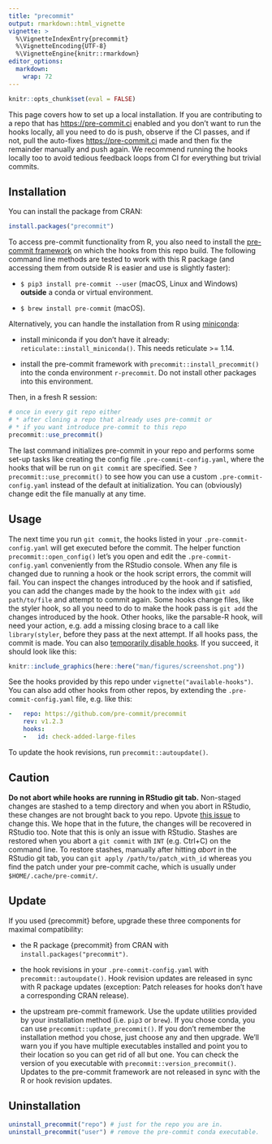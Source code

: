 ```yaml
---
title: "precommit"
output: rmarkdown::html_vignette
vignette: >
  %\VignetteIndexEntry{precommit}
  %\VignetteEncoding{UTF-8}
  %\VignetteEngine{knitr::rmarkdown}
editor_options: 
  markdown: 
    wrap: 72
---
```


```r
knitr::opts_chunk$set(eval = FALSE)
```

This page covers how to set up a local installation. If you are
contributing to a repo that has <https://pre-commit.ci> enabled and you
don't want to run the hooks locally, all you need to do is push, observe
if the CI passes, and if not, pull the auto-fixes
<https://pre-commit.ci> made and then fix the remainder manually and
push again. We recommend running the hooks locally too to avoid tedious
feedback loops from CI for everything but trivial commits.

## Installation

You can install the package from CRAN:

```r
install.packages("precommit")
```

To access pre-commit functionality from R, you also need to install the
[pre-commit framework](https://pre-commit.com) on which the hooks from
this repo build. The following command line methods are tested to work
with this R package (and accessing them from outside R is easier and use
is slightly faster):

-   `$ pip3 install pre-commit --user` (macOS, Linux and Windows)
    **outside** a conda or virtual environment.

-   `$ brew install pre-commit` (macOS).

Alternatively, you can handle the installation from R using
[miniconda](https://docs.conda.io/en/latest/miniconda.html):

-   install miniconda if you don't have it already:
    `reticulate::install_miniconda()`. This needs reticulate \>= 1.14.

-   install the pre-commit framework with
    `precommit::install_precommit()` into the conda environment
    `r-precommit`. Do not install other packages into this environment.

Then, in a fresh R session:

```r
# once in every git repo either
# * after cloning a repo that already uses pre-commit or
# * if you want introduce pre-commit to this repo
precommit::use_precommit()
```

The last command initializes pre-commit in your repo and performs some
set-up tasks like creating the config file `.pre-commit-config.yaml`,
where the hooks that will be run on `git commit` are specified. See
`?precommit::use_precommit()` to see how you can use a custom
`.pre-commit-config.yaml` instead of the default at initialization. You
can (obviously) change edit the file manually at any time.

## Usage

The next time you run `git commit`, the hooks listed in your
`.pre-commit-config.yaml` will get executed before the commit. The
helper function `precommit::open_config()` let's you open and edit the
`.pre-commit-config.yaml` conveniently from the RStudio console. When
any file is changed due to running a hook or the hook script errors, the
commit will fail. You can inspect the changes introduced by the hook and
if satisfied, you can add the changes made by the hook to the index with
`git add path/to/file` and attempt to commit again. Some hooks change
files, like the styler hook, so all you need to do to make the hook pass
is `git add` the changes introduced by the hook. Other hooks, like the
parsable-R hook, will need your action, e.g. add a missing closing brace
to a call like `library(styler`, before they pass at the next attempt.
If all hooks pass, the commit is made. You can also [temporarily disable
hooks](https://pre-commit.com/#temporarily-disabling-hooks). If you
succeed, it should look like this:

```r
knitr::include_graphics(here::here("man/figures/screenshot.png"))
```

See the hooks provided by this repo under `vignette("available-hooks")`.
You can also add other hooks from other repos, by extending the
`.pre-commit-config.yaml` file, e.g. like this:

``` yaml
-   repo: https://github.com/pre-commit/precommit
    rev: v1.2.3
    hooks: 
    -   id: check-added-large-files
```

To update the hook revisions, run `precommit::autoupdate()`.

## Caution

**Do not abort while hooks are running in RStudio git tab.** Non-staged
changes are stashed to a temp directory and when you abort in RStudio,
these changes are not brought back to you repo. Upvote [this
issue](https://github.com/rstudio/rstudio/issues/6471) to change this.
We hope that in the future, the changes will be recovered in RStudio
too. Note that this is only an issue with RStudio. Stashes are restored
when you abort a `git commit` with `INT` (e.g. Ctrl+C) on the command
line. To restore stashes, manually after hitting *abort* in the RStudio
git tab, you can `git apply /path/to/patch_with_id` whereas you find the
patch under your pre-commit cache, which is usually under
`$HOME/.cache/pre-commit/`.

## Update

If you used {precommit} before, upgrade these three components for
maximal compatibility:

-   the R package {precommit} from CRAN with
    `install.packages("precommit")`.

-   the hook revisions in your `.pre-commit-config.yaml` with
    `precommit::autoupdate()`. Hook revision updates are released in
    sync with R package updates (exception: Patch releases for hooks
    don't have a corresponding CRAN release).

-   the upstream pre-commit framework. Use the update utilities provided
    by your installation method (i.e. `pip3` or `brew`). If you chose
    conda, you can use `precommit::update_precommit()`. If you don't
    remember the installation method you chose, just choose any and then
    upgrade. We'll warn you if you have multiple executables installed
    and point you to their location so you can get rid of all but one.
    You can check the version of you executable with
    `precommit::version_precommit()`. Updates to the pre-commit
    framework are not released in sync with the R or hook revision
    updates.

## Uninstallation

```r
uninstall_precommit("repo") # just for the repo you are in.
uninstall_precommit("user") # remove the pre-commit conda executable.
```
